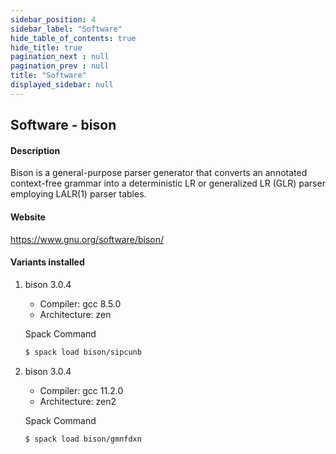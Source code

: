 ```yaml
---
sidebar_position: 4
sidebar_label: "Software"
hide_table_of_contents: true
hide_title: true
pagination_next : null
pagination_prev : null
title: "Software"
displayed_sidebar: null
---
```


## Software - bison


#### Description
Bison is a general-purpose parser generator that converts an annotated context-free grammar into a deterministic LR or generalized LR (GLR) parser employing LALR(1) parser tables.

#### Website
https://www.gnu.org/software/bison/

#### Variants installed

1. bison 3.0.4

    - Compiler: gcc 8.5.0
    - Architecture: zen

    Spack Command
    ```bash
    $ spack load bison/sipcunb
    ```

2. bison 3.0.4

    - Compiler: gcc 11.2.0
    - Architecture: zen2

    Spack Command
    ```bash
    $ spack load bison/gmnfdxn
    ```
